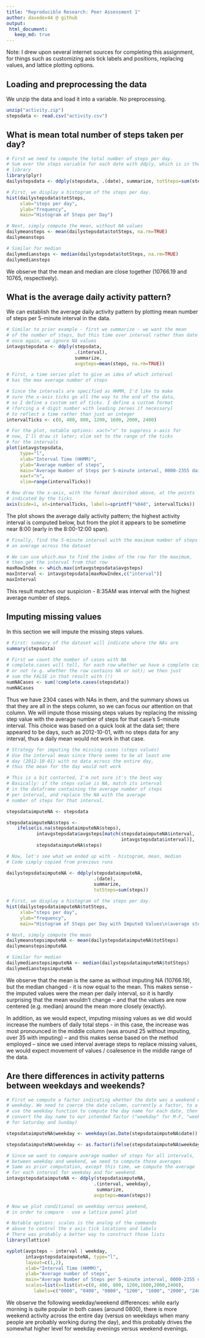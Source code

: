 ```yaml
---
title: "Reproducible Research: Peer Assessment 1"
author: davedev44 @ github
output: 
 html_document: 
   keep_md: true
---
```


Note: I drew upon several internet sources for completing this assignment,
for things such as customizing axis tick labels and positions, replacing
values, and lattice plotting options.

## Loading and preprocessing the data
We unzip the data and load it into a variable. No preprocessing.
```r
unzip("activity.zip")
stepsdata <- read.csv("activity.csv")
```

## What is mean total number of steps taken per day?
```r

# First we need to compute the total number of steps per day. 
# Sum over the steps variable for each date with ddply, which is in the plyr
# library
library(plyr)
dailystepsdata <- ddply(stepsdata, .(date), summarize, totSteps=sum(steps))

# First, we display a histogram of the steps per day.
hist(dailystepsdata$totSteps, 
     xlab="steps per day", 
     ylab="frequency", 
     main="Histogram of Steps per Day")

# Next, simply compute the mean, without NA values
dailymeansteps <- mean(dailystepsdata$totSteps, na.rm=TRUE)
dailymeansteps

# Similar for median
dailymediansteps <- median(dailystepsdata$totSteps, na.rm=TRUE)
dailymediansteps
```

We observe that the mean and median are close together (10766.19 and 10765,
respectively).

## What is the average daily activity pattern?

We can establish the average daily activity pattern by plotting mean
number of steps per 5-minute interval in the data.

```r
# Similar to prior example - first we summarize - we want the mean
# of the number of steps, but this time over interval rather than date
# once again, we ignore NA values
intavgstepsdata <- ddply(stepsdata, 
                         .(interval), 
                         summarize,
                         avgsteps=mean(steps, na.rm=TRUE))

# First, a time series plot to give an idea of which interval
# has the max average number of steps

# Since the intervals are specified as HHMM, I'd like to make
# sure the x-axis ticks go all the way to the end of the data,
# so I define a custom set of ticks. I define a custom format
# (forcing a 4 digit number with leading zeroes if necessary)
# to reflect a time rather than just an integer
intervalTicks <- c(0, 400, 800, 1200, 1600, 2000, 2400)

# For the plot, notable options: xact="n" to suppress x-axis for
# now, I'll draw it later; xlim set to the range of the ticks
# for the intervals
plot(intavgstepsdata, 
     type="l", 
     xlab="Interval Time (HHMM)", 
     ylab="Average number of steps", 
     main="Average Number of Steps per 5-minute interval, 0000-2355 daily",
     xaxt="n", 
     xlim=range(intervalTicks))

# Now draw the x-axis, with the format described above, at the points
# indicated by the ticks.
axis(side=1, at=intervalTicks, labels=sprintf("%04d", intervalTicks))
```

The plot shows the average daily activity pattern; the highest activity
interval is computed below, but from the plot it appears to be sometime
near 8:00 (early in the 8:00-12:00 span).

```r
# Finally, find the 5-minute interval with the maximum number of steps
# on average across the dataset

# We can use which.max to find the index of the row for the maximum,
# then get the interval from that row
maxRowIndex <- which.max(intavgstepsdata$avgsteps)
maxInterval <- intavgstepsdata[maxRowIndex,c("interval")]
maxInterval
```

This result matches our suspicion - 8:35AM was interval with the highest
average number of steps.

## Imputing missing values

In this section we will impute the missing steps values. 

```r
# First: summary of the dataset will indicate where the NAs are
summary(stepsdata)

# First we count the number of cases with NA
# complete.cases will tell, for each row whether we have a complete case
# or not (e.g. whether the row contains NA or not); we then just
# sum the FALSE in that result with (!)
numNACases <- sum(!complete.cases(stepsdata))
numNACases
```

Thus we have 2304 cases with NAs in them, and the summary shows us that
they are all in the steps column, so we can focus our attention on that
column. We will impute those missing steps values by replacing the missing step
value with the average number of steps for that case's 5-minute interval.
This choice was based on a quick look at the data set; there appeared to be
days, such as 2012-10-01, with no steps data for any interval, thus a daily
mean would not work in that case.

```r
# Strategy for imputing the missing cases (steps values)
# Use the interval mean since there seems to be at least one
# day (2012-10-01) with no data across the entire day,
# thus the mean for the day would not work

# This is a bit contorted, I'm not sure it's the best way
# Basically: if the steps value is NA, match its interval
# in the dataframe containing the average number of steps
# per interval, and replace the NA with the average
# number of steps for that interval.

stepsdataimputeNA <- stepsdata

stepsdataimputeNA$steps <-
    ifelse(is.na(stepsdataimputeNA$steps), 
           intavgstepsdata$avgsteps[match(stepsdataimputeNA$interval, 
                                          intavgstepsdata$interval)], 
           stepsdataimputeNA$steps)

# Now, let's see what we ended up with - histogram, mean, median
# Code simply copied from previous runs

dailystepsdataimputeNA <- ddply(stepsdataimputeNA, 
                                .(date), 
                                summarize, 
                                totSteps=sum(steps))

# First, we display a histogram of the steps per day.
hist(dailystepsdataimputeNA$totSteps, 
     xlab="steps per day", 
     ylab="frequency", 
     main="Histogram of Steps per Day with Imputed Values\n(average steps per day) for NA")

# Next, simply compute the mean
dailymeanstepsimputeNA <- mean(dailystepsdataimputeNA$totSteps)
dailymeanstepsimputeNA

# Similar for median
dailymedianstepsimputeNA <- median(dailystepsdataimputeNA$totSteps)
dailymedianstepsimputeNA
```

We observe that the mean is the same as without imputing NA (10766.19), but the 
median changed - it is now equal to the mean. This
makes sense - the imputed values were the mean per daily interval, so it
is hardly surprising that the mean wouldn't change -- and that the values
are now centered (e.g. median) around the mean more closely (exactly).

In addition, as we would expect, imputing missing values as we did would
increase the numbers of daily total steps - in this case, the increase
was most pronounced in the middle column (was around 25 without imputing, over
35 with imputing) -- and this makes sense based on the method employed --
since we used interval average steps to replace missing values, we would
expect movement of values / coalesence in the middle range of the data.

## Are there differences in activity patterns between weekdays and weekends?
```r

# First we compute a factor indicating whether the date was a weekend or a
# weekday. We need to coerce the date column, currently a factor, to a date,
# use the weekday function to compute the day name for each date, then 
# convert the day name to our intended factor ("weekday" for M-F, "weekend"
# for Saturday and Sunday)

stepsdataimputeNA$weekday <- weekdays(as.Date(stepsdataimputeNA$date))

stepsdataimputeNA$weekday <- as.factor(ifelse(stepsdataimputeNA$weekday %in% c("Saturday", "Sunday"), "weekend", "weekday"))

# Since we want to compare average number of steps for all intervals,
# between weekday and weekend, we need to compute those averages
# Same as prior computation, except this time, we compute the average
# for each interval for weekday and for weekend.
intavgstepsdataimputeNA <- ddply(stepsdataimputeNA,
                                .(interval, weekday), 
                                 summarize,
                                avgsteps=mean(steps))

# Now we plot conditional on weekday versus weekend,
# in order to compare - use a lattice panel plot

# Notable options: scales is the analog of the commands
# above to control the x axis tick locations and labels
# There was probably a better way to construct those lists
library(lattice)

xyplot(avgsteps ~ interval | weekday, 
       intavgstepsdataimputeNA, type="l", 
       layout=c(1,2), 
       xlab="Interval Time (HHMM)", 
       ylab="Average number of steps", 
       main="Average Number of Steps per 5-minute interval, 0000-2355 daily",     
       scales=list(x=list(at=c(0, 400, 800, 1200,1600,2000,2400), 
          labels=c("0000", "0400", "0800", "1200", "1600", "2000", "2400"))))
```

We observe the following weekday/weekend differences: while early morning
is quite popular in both cases (around 0800), there is more weekend activity
across the entire day (versus on weekdays when many people are probably
working during the day), and this probably drives the somewhat higher level 
for weekday evenings versus weekend evenings.
